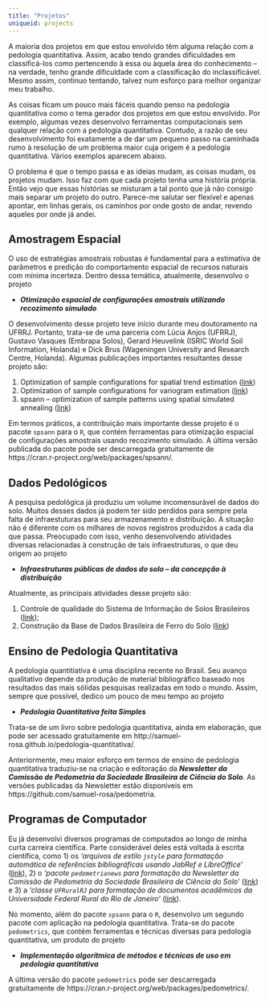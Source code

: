 ```yaml
---
title: "Projetos"
uniqueid: projects
---
```


A maioria dos projetos em que estou envolvido têm alguma relação com a pedologia quantitativa. 
Assim, acabo tendo grandes dificuldades em classificá-los como pertencendo à essa ou àquela área do 
conhecimento -- na verdade, tenho grande dificuldade com a classificação do inclassificável. Mesmo assim, 
continuo tentando, talvez num esforço para melhor organizar meu trabalho.

As coisas ficam um pouco mais fáceis quando penso na pedologia quantitativa como o tema gerador dos 
projetos em que estou envolvido. Por exemplo, algumas vezes desenvolvo ferramentas computacionais sem qualquer 
relação com a pedologia quantitativa. Contudo, a razão de seu desenvolvimento foi exatamente a de dar um
pequeno passo na caminhada rumo à resolução de um problema maior cuja origem é a pedologia quantitativa.
Vários exemplos aparecem abaixo.

O problema é que o tempo passa e as ideias mudam, as coisas mudam, os projetos mudam. Isso faz com que cada
projeto tenha uma história própria. Então vejo que essas histórias se misturam a tal ponto que já não consigo
mais separar um projeto do outro. Parece-me salutar ser flexível e apenas apontar, em linhas gerais, os 
caminhos por onde gosto de andar, revendo aqueles por onde já andei.

## Amostragem Espacial

O uso de estratégias amostrais robustas é fundamental para a estimativa de parâmetros e predição do 
comportamento espacial de recursos naturais com mínima incerteza. Dentro dessa temática, atualmente, 
desenvolvo o projeto

* ***Otimização espacial de configurações amostrais utilizando recozimento simulado***

O desenvolvimento desse projeto teve início durante meu doutoramento na UFRRJ. Portanto, trata-se de uma
parceria com Lúcia Anjos (UFRRJ), Gustavo Vasques (Embrapa Solos), Gerard Heuvelink (ISRIC World Soil
Information, Holanda) e Dick Brus (Wageningen University and Research Centre, Holanda). Algumas publicações
importantes resultantes desse projeto são:

1. Optimization of sample configurations for spatial trend estimation
   ([link](http://dx.doi.org/10.13140/RG.2.1.2198.5769))
2. Optimization of sample configurations for variogram estimation
   ([link](http://dx.doi.org/10.13140/RG.2.1.1412.1440))
3. spsann -- optimization of sample patterns using spatial simulated annealing
   ([link](http://meetingorganizer.copernicus.org/EGU2015/EGU2015-7780.pdf))

Em termos práticos, a contribuição mais importante desse projeto é o pacote `spsann` para o `R`, que contém 
ferramentas para otimização espacial de configurações amostrais usando recozimento simulado. A última versão
publicada do pacote pode ser descarregada gratuitamente de https://cran.r-project.org/web/packages/spsann/.

## Dados Pedológicos

A pesquisa pedológica já produziu um volume incomensurável de dados do solo. Muitos desses dados já podem ter
sido perdidos para sempre pela falta de infraestuturas para seu armazenamento e distribuição. A situação não é
diferente com os milhares de novos registros produzidos a cada dia que passa. Preocupado com isso, venho 
desenvolvendo atividades diversas relacionadas à construção de tais infraestruturas, o que deu origem ao 
projeto

* ***Infraestruturas públicas de dados do solo -- da concepção à distribuição***

Atualmente, as principais atividades desse projeto são:

1. Controle de qualidade do Sistema de Informação de Solos Brasileiros 
   ([link](https://www.bdsolos.cnptia.embrapa.br/consulta_publica.html));
2. Construção da Base de Dados Brasileira de Ferro do Solo ([link](http://coral.ufsm.br/febr/))

## Ensino de Pedologia Quantitativa

A pedologia quantitiativa é uma disciplina recente no Brasil. Seu avanço qualitativo depende da produção de
material bibliográfico baseado nos resultados das mais sólidas pesquisas realizadas em todo o mundo. Assim,
sempre que possível, dedico um pouco de meu tempo ao projeto

* ***Pedologia Quantitativa feita Simples***

Trata-se de um livro sobre pedologia quantitativa, ainda em elaboração, que pode ser acessado gratuitamente em
http://samuel-rosa.github.io/pedologia-quantitativa/.

Anteriormente, meu maior esforço em termos de ensino de pedologia quantitativa traduziu-se na criação e
editoração da ***Newsletter da Comissão de Pedometria da Sociedade Brasileira de Ciência do Solo***. As 
versões publicadas da Newsletter estão disponíveis em https://github.com/samuel-rosa/pedometria.

## Programas de Computador

Eu já desenvolvi diversos programas de computados ao longo de minha curta carreira científica. Parte 
considerável deles está voltada à escrita científica, como 1) os *'arquivos de estilo `jstyle` para formatação 
automática de referências bibliográficas usando JabRef e LibreOffice'* 
([link](https://github.com/samuel-rosa/RefBib)), 2) o *'pacote \LaTeX `pedometrianews` para formatação da 
Newsletter da Comissão de Pedometria da Sociedade Brasileira de Ciência do Solo'* 
([link](https://github.com/samuel-rosa/pedometrianews)) e 3) a *'classe \LaTeX `UFRuralRJ` para formatação de
documentos acadêmicos da Universidade Federal Rural do Rio de Janeiro'* 
([link](https://github.com/samuel-rosa/UFRuralRJ)).

No momento, além do pacote `spsann` para o `R`, desenvolvo um segundo pacote com aplicação na pedologia 
quantitativa. Trata-se do pacote `pedometrics`, que contém ferramentas e técnicas diversas para pedologia
quantitativa, um produto do projeto

* ***Implementação algorítmica de métodos e técnicas de uso em pedologia quantitativa***

A última versão do pacote `pedometrics` pode ser descarregada gratuitamente de 
https://cran.r-project.org/web/packages/pedometrics/.

